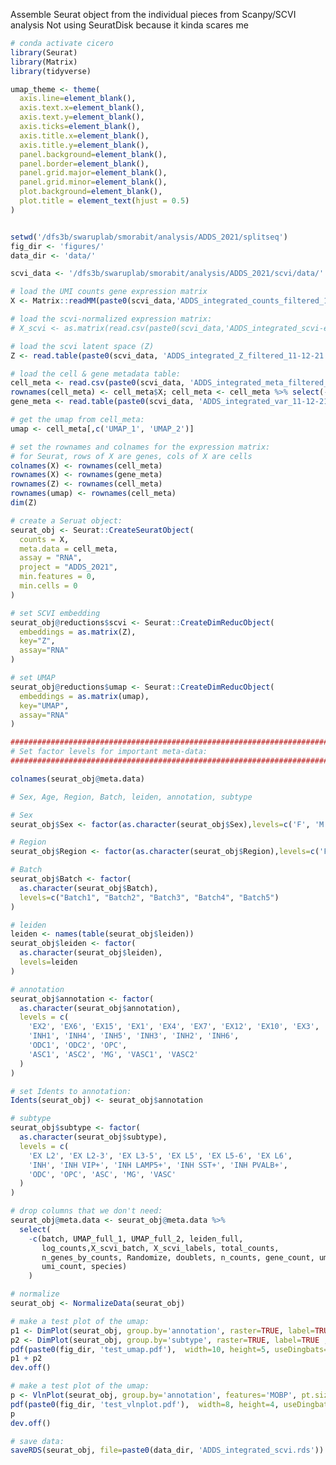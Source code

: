 
Assemble Seurat object from the individual pieces from Scanpy/SCVI analysis
Not using SeuratDisk because it kinda scares me
```r

# conda activate cicero
library(Seurat)
library(Matrix)
library(tidyverse)

umap_theme <- theme(
  axis.line=element_blank(),
  axis.text.x=element_blank(),
  axis.text.y=element_blank(),
  axis.ticks=element_blank(),
  axis.title.x=element_blank(),
  axis.title.y=element_blank(),
  panel.background=element_blank(),
  panel.border=element_blank(),
  panel.grid.major=element_blank(),
  panel.grid.minor=element_blank(),
  plot.background=element_blank(),
  plot.title = element_text(hjust = 0.5)
)


setwd('/dfs3b/swaruplab/smorabit/analysis/ADDS_2021/splitseq')
fig_dir <- 'figures/'
data_dir <- 'data/'

scvi_data <- '/dfs3b/swaruplab/smorabit/analysis/ADDS_2021/scvi/data/'

# load the UMI counts gene expression matrix
X <- Matrix::readMM(paste0(scvi_data,'ADDS_integrated_counts_filtered_11-12-21.mtx'))

# load the scvi-normalized expression matrix:
# X_scvi <- as.matrix(read.csv(paste0(scvi_data,'ADDS_integrated_scvi-exp_filtered_11-12-21.csv')))

# load the scvi latent space (Z)
Z <- read.table(paste0(scvi_data, 'ADDS_integrated_Z_filtered_11-12-21.csv'), sep=',', header=TRUE, row.names=1)

# load the cell & gene metadata table:
cell_meta <- read.csv(paste0(scvi_data, 'ADDS_integrated_meta_filtered_11-12-21.tsv'), sep='\t')
rownames(cell_meta) <- cell_meta$X; cell_meta <- cell_meta %>% select(-c(X))
gene_meta <- read.table(paste0(scvi_data, 'ADDS_integrated_var_11-12-21.csv'), sep=',', header=TRUE, row.names=1)

# get the umap from cell_meta:
umap <- cell_meta[,c('UMAP_1', 'UMAP_2')]

# set the rownames and colnames for the expression matrix:
# for Seurat, rows of X are genes, cols of X are cells
colnames(X) <- rownames(cell_meta)
rownames(X) <- rownames(gene_meta)
rownames(Z) <- rownames(cell_meta)
rownames(umap) <- rownames(cell_meta)
dim(Z)

# create a Seruat object:
seurat_obj <- Seurat::CreateSeuratObject(
  counts = X,
  meta.data = cell_meta,
  assay = "RNA",
  project = "ADDS_2021",
  min.features = 0,
  min.cells = 0
)

# set SCVI embedding
seurat_obj@reductions$scvi <- Seurat::CreateDimReducObject(
  embeddings = as.matrix(Z),
  key="Z",
  assay="RNA"
)

# set UMAP
seurat_obj@reductions$umap <- Seurat::CreateDimReducObject(
  embeddings = as.matrix(umap),
  key="UMAP",
  assay="RNA"
)

################################################################################
# Set factor levels for important meta-data:
################################################################################

colnames(seurat_obj@meta.data)

# Sex, Age, Region, Batch, leiden, annotation, subtype

# Sex
seurat_obj$Sex <- factor(as.character(seurat_obj$Sex),levels=c('F', 'M'))

# Region
seurat_obj$Region <- factor(as.character(seurat_obj$Region),levels=c('FCX', 'PCC'))

# Batch
seurat_obj$Batch <- factor(
  as.character(seurat_obj$Batch),
  levels=c("Batch1", "Batch2", "Batch3", "Batch4", "Batch5")
)

# leiden
leiden <- names(table(seurat_obj$leiden))
seurat_obj$leiden <- factor(
  as.character(seurat_obj$leiden),
  levels=leiden
)

# annotation
seurat_obj$annotation <- factor(
  as.character(seurat_obj$annotation),
  levels = c(
    'EX2', 'EX6', 'EX15', 'EX1', 'EX4', 'EX7', 'EX12', 'EX10', 'EX3', 'EX14', 'EX13', 'EX9', 'EX11', 'EX5', 'EX8',
    'INH1', 'INH4', 'INH5', 'INH3', 'INH2', 'INH6',
    'ODC1', 'ODC2', 'OPC',
    'ASC1', 'ASC2', 'MG', 'VASC1', 'VASC2'
  )
)

# set Idents to annotation:
Idents(seurat_obj) <- seurat_obj$annotation

# subtype
seurat_obj$subtype <- factor(
  as.character(seurat_obj$subtype),
  levels = c(
    'EX L2', 'EX L2-3', 'EX L3-5', 'EX L5', 'EX L5-6', 'EX L6',
    'INH', 'INH VIP+', 'INH LAMP5+', 'INH SST+', 'INH PVALB+',
    'ODC', 'OPC', 'ASC', 'MG', 'VASC'
  )
)

# drop columns that we don't need:
seurat_obj@meta.data <- seurat_obj@meta.data %>%
  select(
    -c(batch, UMAP_full_1, UMAP_full_2, leiden_full,
       log_counts,X_scvi_batch, X_scvi_labels, total_counts,
       n_genes_by_counts, Randomize, doublets, n_counts, gene_count, umi_count_50dup,
       umi_count, species)
    )

# normalize
seurat_obj <- NormalizeData(seurat_obj)

# make a test plot of the umap:
p1 <- DimPlot(seurat_obj, group.by='annotation', raster=TRUE, label=TRUE, pt.size=0.25) + NoLegend() + umap_theme
p2 <- DimPlot(seurat_obj, group.by='subtype', raster=TRUE, label=TRUE , pt.size=0.25) + NoLegend() + umap_theme
pdf(paste0(fig_dir, 'test_umap.pdf'),  width=10, height=5, useDingbats=FALSE)
p1 + p2
dev.off()

# make a test plot of the umap:
p <- VlnPlot(seurat_obj, group.by='annotation', features='MOBP', pt.size=0) + NoLegend()
pdf(paste0(fig_dir, 'test_vlnplot.pdf'),  width=8, height=4, useDingbats=FALSE)
p
dev.off()

# save data:
saveRDS(seurat_obj, file=paste0(data_dir, 'ADDS_integrated_scvi.rds'))

```
